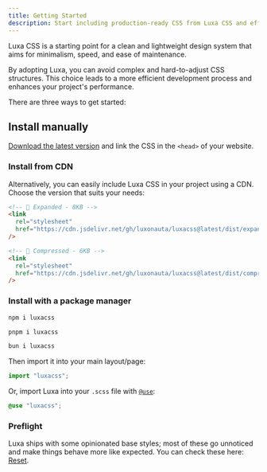 ```yaml
---
title: Getting Started
description: Start including production-ready CSS from Luxa CSS and efficiently streamline your development.
---
```


Luxa CSS is a starting point for a clean and lightweight design system that aims for minimalism, speed, and ease of maintenance.

By adopting Luxa, you can avoid complex and hard-to-adjust CSS structures. This choice leads to a more efficient development process and enhances your project's performance.

There are three ways to get started:

## Install manually

[Download the latest version](https://github.com/luxonauta/luxacss/archive/main.zip/?ref=luxacss.com) and link the CSS in the `<head>` of your website.

### Install from CDN

Alternatively, you can easily include Luxa CSS in your project using a CDN. Choose the version that suits your needs:

```html
<!-- 🦣 Expanded - 8KB -->
<link
  rel="stylesheet"
  href="https://cdn.jsdelivr.net/gh/luxonauta/luxacss@latest/dist/expanded/luxa.css"
/>

<!-- 🦐 Compressed - 6KB -->
<link
  rel="stylesheet"
  href="https://cdn.jsdelivr.net/gh/luxonauta/luxacss@latest/dist/compressed/luxa.min.css"
/>
```

### Install with a package manager

```bash
npm i luxacss

pnpm i luxacss

bun i luxacss
```

Then import it into your main layout/page:

```jsx
import "luxacss";
```

Or, import Luxa into your `.scss` file with [`@use`](https://sass-lang.com/documentation/at-rules/use/?ref=luxacss.com):

```scss
@use "luxacss";
```

### Preflight

Luxa ships with some opinionated base styles; most of these go unnoticed and make things behave more like expected. You can check these here: [Reset](https://github.com/luxonauta/luxacss/blob/main/sass/reset.scss/?ref=luxacss.com).
